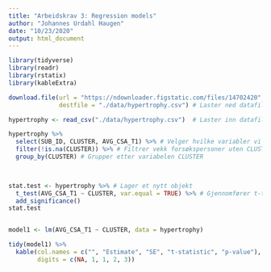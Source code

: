 ```yaml
---
title: "Arbeidskrav 3: Regression models"
author: "Johannes Urdahl Haugen"
date: "10/23/2020"
output: html_document
---
```


```r
library(tidyverse)
library(readr)
library(rstatix)
library(kableExtra)

```


```r
download.file(url = "https://ndownloader.figstatic.com/files/14702420", 
              destfile = "./data/hypertrophy.csv") # Laster ned datafilen.

hypertrophy <- read_csv("./data/hypertrophy.csv")  # Laster inn datafilen og kobler den til objektet hypertrophy.

```


```r
hypertrophy %>%
  select(SUB_ID, CLUSTER, AVG_CSA_T1) %>% # Velger hvilke variabler vi vil ha med
  filter(!is.na(CLUSTER)) %>% # Filtrer vekk forsøkspersoner uten CLUSTER
  group_by(CLUSTER) # Grupper etter variabelen CLUSTER

  

stat.test <- hypertrophy %>% # Lager et nytt objekt
  t_test(AVG_CSA_T1 ~ CLUSTER, var.equal = TRUE) %>% # Gjennomfører t-testen med valgte variabler med en varians som er registrert som lik.
  add_significance()
stat.test


model1 <- lm(AVG_CSA_T1 ~ CLUSTER, data = hypertrophy)

tidy(model1) %>%
  kable(col.names = c("", "Estimate", "SE", "t-statistic", "p-value"), 
        digits = c(NA, 1, 1, 2, 3))

```

